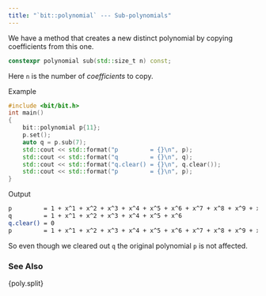 ```yaml
---
title: "`bit::polynomial` --- Sub-polynomials"
---
```


We have a method that creates a new distinct polynomial by copying coefficients from this one.
```cpp
constexpr polynomial sub(std::size_t n) const;
```
Here `n` is the number of *coefficients* to copy.

[Example]{.bt}
```cpp
#include <bit/bit.h>
int main()
{
    bit::polynomial p{11};
    p.set();
    auto q = p.sub(7);
    std::cout << std::format("p         = {}\n", p);
    std::cout << std::format("q         = {}\n", q);
    std::cout << std::format("q.clear() = {}\n", q.clear());
    std::cout << std::format("p         = {}\n", p);
}
```

[Output]{.bt}
```bash
p         = 1 + x^1 + x^2 + x^3 + x^4 + x^5 + x^6 + x^7 + x^8 + x^9 + x^10
q         = 1 + x^1 + x^2 + x^3 + x^4 + x^5 + x^6
q.clear() = 0
p         = 1 + x^1 + x^2 + x^3 + x^4 + x^5 + x^6 + x^7 + x^8 + x^9 + x^10
```

So even though we cleared out `q` the original polynomial `p` is not affected.

### See Also
{poly.split}